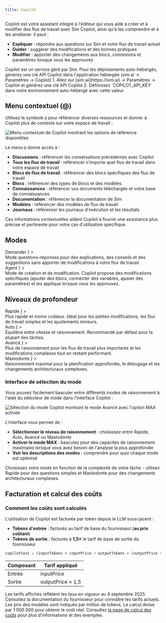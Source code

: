 ```yaml
---
title: Copilot
---
```



Copilot est votre assistant intégré à l'éditeur qui vous aide à créer et à modifier des flux de travail avec Sim Copilot, ainsi qu'à les comprendre et à les améliorer. Il peut :

- **Expliquer** : répondre aux questions sur Sim et votre flux de travail actuel
- **Guider** : suggérer des modifications et des bonnes pratiques
- **Modifier** : apporter des changements aux blocs, connexions et paramètres lorsque vous les approuvez

<Callout type="info">
  Copilot est un service géré par Sim. Pour les déploiements auto-hébergés, générez une clé API Copilot dans l'application hébergée (sim.ai → Paramètres → Copilot)
  1. Allez sur [sim.ai](https://sim.ai) → Paramètres → Copilot et générez une clé API Copilot
  2. Définissez `COPILOT_API_KEY` dans votre environnement auto-hébergé avec cette valeur
</Callout>

## Menu contextuel (@)

Utilisez le symbole `@` pour référencer diverses ressources et donner à Copilot plus de contexte sur votre espace de travail :

<Image
  src="/static/copilot/copilot-menu.png"
  alt="Menu contextuel de Copilot montrant les options de référence disponibles"
  width={600}
  height={400}
/>

Le menu `@` donne accès à :
- **Discussions** : référencer les conversations précédentes avec Copilot
- **Tous les flux de travail** : référencer n'importe quel flux de travail dans votre espace de travail
- **Blocs de flux de travail** : référencer des blocs spécifiques des flux de travail
- **Blocs** : référencer des types de blocs et des modèles
- **Connaissances** : référencer vos documents téléchargés et votre base de connaissances
- **Documentation** : référencer la documentation de Sim
- **Modèles** : référencer des modèles de flux de travail
- **Journaux** : référencer les journaux d'exécution et les résultats

Ces informations contextuelles aident Copilot à fournir une assistance plus précise et pertinente pour votre cas d'utilisation spécifique.

## Modes

<Cards>
  <Card
    title={
      <span className="inline-flex items-center gap-2">
        <MessageCircle className="h-4 w-4 text-muted-foreground" />
        Demander
      </span>
    }
  >
    <div className="m-0 text-sm">
      Mode questions-réponses pour des explications, des conseils et des suggestions sans apporter de modifications à votre flux de travail.
    </div>
  </Card>
  <Card
    title={
      <span className="inline-flex items-center gap-2">
        <Package className="h-4 w-4 text-muted-foreground" />
        Agent
      </span>
    }
  >
    <div className="m-0 text-sm">
      Mode de création et de modification. Copilot propose des modifications spécifiques (ajouter des blocs, connecter des variables, ajuster des paramètres) et les applique lorsque vous les approuvez.
    </div>
  </Card>
</Cards>

## Niveaux de profondeur

<Cards>
  <Card
    title={
      <span className="inline-flex items-center gap-2">
        <Zap className="h-4 w-4 text-muted-foreground" />
        Rapide
      </span>
    }
  >
    <div className="m-0 text-sm">Plus rapide et moins coûteux. Idéal pour les petites modifications, les flux de travail simples et les ajustements mineurs.</div>
  </Card>
  <Card
    title={
      <span className="inline-flex items-center gap-2">
        <InfinityIcon className="h-4 w-4 text-muted-foreground" />
        Auto
      </span>
    }
  >
    <div className="m-0 text-sm">Équilibre entre vitesse et raisonnement. Recommandé par défaut pour la plupart des tâches.</div>
  </Card>
  <Card
    title={
      <span className="inline-flex items-center gap-2">
        <Brain className="h-4 w-4 text-muted-foreground" />
        Avancé
      </span>
    }
  >
    <div className="m-0 text-sm">Plus de raisonnement pour les flux de travail plus importants et les modifications complexes tout en restant performant.</div>
  </Card>
  <Card
    title={
      <span className="inline-flex items-center gap-2">
        <BrainCircuit className="h-4 w-4 text-muted-foreground" />
        Mastodonte
      </span>
    }
  >
    <div className="m-0 text-sm">Raisonnement maximal pour la planification approfondie, le débogage et les changements architecturaux complexes.</div>
  </Card>
</Cards>

### Interface de sélection du mode

Vous pouvez facilement basculer entre différents modes de raisonnement à l'aide du sélecteur de mode dans l'interface Copilot :

<Image
  src="/static/copilot/copilot-models.png"
  alt="Sélection du mode Copilot montrant le mode Avancé avec l'option MAX activée"
  width={600}
  height={300}
/>

L'interface vous permet de :
- **Sélectionner le niveau de raisonnement** : choisissez entre Rapide, Auto, Avancé ou Mastodonte
- **Activer le mode MAX** : basculez pour des capacités de raisonnement maximales lorsque vous avez besoin de l'analyse la plus approfondie
- **Voir les descriptions des modes** : comprendre pour quoi chaque mode est optimisé

Choisissez votre mode en fonction de la complexité de votre tâche - utilisez Rapide pour des questions simples et Mastodonte pour des changements architecturaux complexes.

## Facturation et calcul des coûts

### Comment les coûts sont calculés

L'utilisation de Copilot est facturée par token depuis le LLM sous-jacent :

- **Tokens d'entrée** : facturés au tarif de base du fournisseur (**au prix coûtant**)
- **Tokens de sortie** : facturés à **1,5×** le tarif de base de sortie du fournisseur

```javascript
copilotCost = (inputTokens × inputPrice + outputTokens × (outputPrice × 1.5)) / 1,000,000
```

| Composant | Tarif appliqué        |
|-----------|----------------------|
| Entrée    | inputPrice           |
| Sortie    | outputPrice × 1,5    |

<Callout type="warning">
  Les tarifs affichés reflètent les taux en vigueur au 4 septembre 2025. Consultez la documentation du fournisseur pour connaître les tarifs actuels.
</Callout>

<Callout type="info">
  Les prix des modèles sont indiqués par million de tokens. Le calcul divise par 1 000 000 pour obtenir le coût réel. Consultez <a href="/execution/costs">la page de calcul des coûts</a> pour plus d'informations et des exemples.
</Callout>
